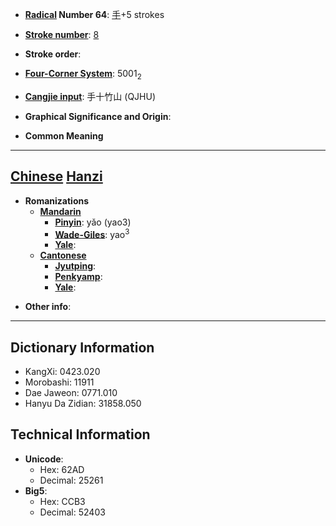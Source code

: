 * '''[[Wiktionary:Chinese radical index| Radical]] Number 64''': [[Wiktionary:Chinese radical index 手|手]]+5 strokes

* '''[[Wiktionary:Chinese total strokes index|Stroke number]]''': [[Wiktionary:Chinese total strokes index 8|8]]

* '''Stroke order''': 

* '''[[Wiktionary:Chinese four corner index|Four-Corner System]]''': 5001<sub>2</sub>

* '''[[Wiktionary:Chinese Cangjie index|Cangjie input]]''': 手十竹山 (QJHU)

* '''Graphical Significance and Origin''': 

* '''Common Meaning'''

----

== [[Chinese]] [[Hanzi]] ==

* '''Romanizations'''
** '''[[Mandarin]]'''
*** '''[[Pinyin]]''': yǎo (yao3)
*** '''[[Wade-Giles]]''': yao<sup>3</sup>
*** '''[[Yale]]''': 
** '''[[Cantonese]]'''
*** '''[[Jyutping]]''':
*** '''[[Penkyamp]]''': 
*** '''[[Yale]]''': 

* '''Other info''': 

----

== Dictionary Information ==

* KangXi: 0423.020
* Morobashi: 11911
* Dae Jaweon: 0771.010
* Hanyu Da Zidian: 31858.050

== Technical Information ==

* '''Unicode''':
** Hex: 62AD
** Decimal: 25261
* '''Big5''':
** Hex: CCB3
** Decimal: 52403